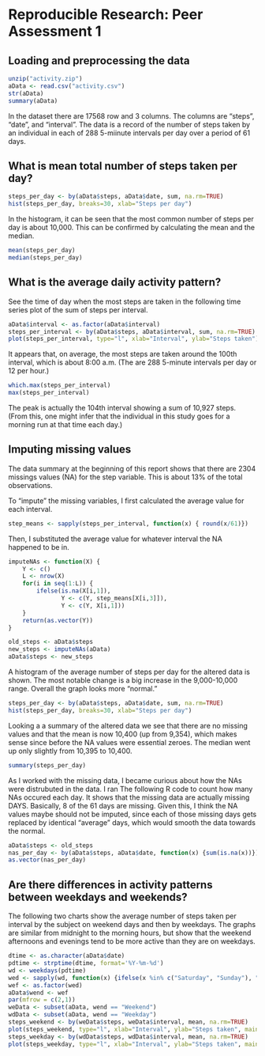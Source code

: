 # Reproducible Research: Peer Assessment 1


## Loading and preprocessing the data

```r
unzip("activity.zip")
aData <- read.csv("activity.csv")
str(aData)
summary(aData)
```
In the dataset there are 17568 row and 3 columns. The columns are "steps", "date", and "interval". The data is a record of the number of steps taken by an individual in each of 288 5-miinute intervals per day over a period of 61 days. 

## What is mean total number of steps taken per day?
```r
steps_per_day <- by(aData$steps, aData$date, sum, na.rm=TRUE)
hist(steps_per_day, breaks=30, xlab="Steps per day")
```
In the histogram, it can be seen that the most common number of steps per day is about 10,000. This can be confirmed by calculating the mean and the median.

```r
mean(steps_per_day)
median(steps_per_day)
```

## What is the average daily activity pattern?

See the time of day when the most steps are taken in the following time series plot of the sum of steps per interval.

```r
aData$interval <- as.factor(aData$interval)
steps_per_interval <- by(aData$steps, aData$interval, sum, na.rm=TRUE)
plot(steps_per_interval, type="l", xlab="Interval", ylab="Steps taken")
```
It appears that, on average, the most steps are taken around the 100th interval, which is about 8:00 a.m. (The are 288 5-minute intervals per day or 12 per hour.)
```r
which.max(steps_per_interval)
max(steps_per_interval)
```
The peak is actually the 104th interval showing a sum of 10,927 steps. (From this, one might infer that the individual in this study goes for a morning run at that time each day.)

## Imputing missing values
The data summary at the beginning of this report shows that there are 2304 missings values (NA) for the step variable. This is about 13% of the total observations.

To "impute" the missing variables, I first calculated the average value for each interval. 

```r
step_means <- sapply(steps_per_interval, function(x) { round(x/61)})
```
Then, I substituted the average value for whatever interval the NA happened to be in.

```r
imputeNAs <- function(X) {
    Y <- c()
    L <- nrow(X)
    for(i in seq(1:L)) {
        ifelse(is.na(X[i,1]),
               Y <- c(Y, step_means[X[i,3]]),
               Y <- c(Y, X[i,1]))
    }
    return(as.vector(Y))
}

old_steps <- aData$steps
new_steps <- imputeNAs(aData)
aData$steps <- new_steps
```
A histogram of the average number of steps per day for the altered data is shown. The most notable change is a big increase in the 9,000-10,000 range. Overall the graph looks more "normal."
```r
steps_per_day <- by(aData$steps, aData$date, sum, na.rm=TRUE)
hist(steps_per_day, breaks=30, xlab="Steps per day")
```

Looking a a summary of the altered data we see that there are no missing values and that the mean is now 10,400 (up from 9,354), which makes sense since before the NA values were essential zeroes. The median went up only slightly from 10,395 to 10,400.
```r
summary(steps_per_day)
```
As I worked with the missing data, I became curious about how the NAs were distrubuted in the data. I ran The following R code to count how many NAs occured each day. It shows that the missing data are actually missing DAYS. Basically, 8 of the 61 days are missing. Given this, I think the NA values maybe should not be imputed, since each of those missing days gets replaced by identical "average" days, which would smooth the data towards the normal.
```r
aData$steps <- old_steps
nas_per_day <- by(aData$steps, aData$date, function(x) {sum(is.na(x))})
as.vector(nas_per_day)

```

## Are there differences in activity patterns between weekdays and weekends?

The following two charts show the average number of steps taken per interval by the subject on weekend days and then by weekdays. The graphs are similar from midnight to the morning hours, but show that the weekend afternoons and evenings tend to be more active than they are on weekdays.

```r
dtime <- as.character(aData$date)
pdtime <- strptime(dtime, format='%Y-%m-%d')
wd <- weekdays(pdtime)
wed <- sapply(wd, function(x) {ifelse(x %in% c("Saturday", "Sunday"), "Weekend", "Weekday")})
wef <- as.factor(wed)
aData$wend <- wef
par(mfrow = c(2,1))
weData <- subset(aData, wend == "Weekend")
wdData <- subset(aData, wend == "Weekday")
steps_weekend <- by(weData$steps, weData$interval, mean, na.rm=TRUE)
plot(steps_weekend, type="l", xlab="Interval", ylab="Steps taken", main="Weekend")
steps_weekday <- by(wdData$steps, wdData$interval, mean, na.rm=TRUE)
plot(steps_weekday, type="l", xlab="Interval", ylab="Steps taken", main="Weekday")

```
